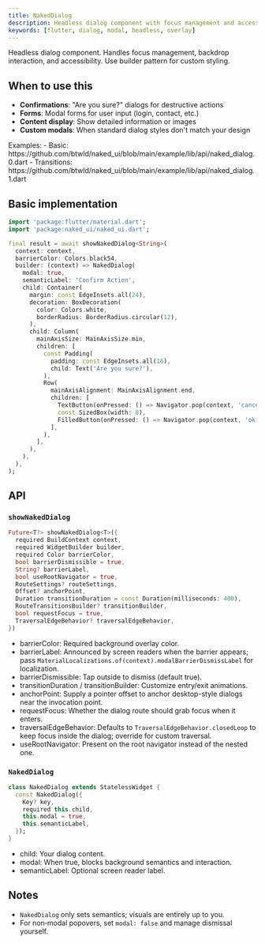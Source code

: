 ```yaml
---
title: NakedDialog
description: Headless dialog component with focus management and accessibility
keywords: [flutter, dialog, modal, headless, overlay]
---
```


Headless dialog component. Handles focus management, backdrop interaction, and accessibility. Use builder pattern for custom styling.

## When to use this

- **Confirmations**: "Are you sure?" dialogs for destructive actions
- **Forms**: Modal forms for user input (login, contact, etc.)
- **Content display**: Show detailed information or images
- **Custom modals**: When standard dialog styles don't match your design

<Info>
  Examples: 
  - Basic: https://github.com/btwld/naked_ui/blob/main/example/lib/api/naked_dialog.0.dart
  - Transitions: https://github.com/btwld/naked_ui/blob/main/example/lib/api/naked_dialog.1.dart
</Info>

## Basic implementation

```dart
import 'package:flutter/material.dart';
import 'package:naked_ui/naked_ui.dart';

final result = await showNakedDialog<String>(
  context: context,
  barrierColor: Colors.black54,
  builder: (context) => NakedDialog(
    modal: true,
    semanticLabel: 'Confirm Action',
    child: Container(
      margin: const EdgeInsets.all(24),
      decoration: BoxDecoration(
        color: Colors.white,
        borderRadius: BorderRadius.circular(12),
      ),
      child: Column(
        mainAxisSize: MainAxisSize.min,
        children: [
          const Padding(
            padding: const EdgeInsets.all(16),
            child: Text('Are you sure?'),
          ),
          Row(
            mainAxisAlignment: MainAxisAlignment.end,
            children: [
              TextButton(onPressed: () => Navigator.pop(context, 'cancel'), child: const Text('Cancel')),
              const SizedBox(width: 8),
              FilledButton(onPressed: () => Navigator.pop(context, 'ok'), child: const Text('OK')),
            ],
          ),
        ],
      ),
    ),
  ),
);
```

## API

### `showNakedDialog`

```dart
Future<T?> showNakedDialog<T>({
  required BuildContext context,
  required WidgetBuilder builder,
  required Color barrierColor,
  bool barrierDismissible = true,
  String? barrierLabel,
  bool useRootNavigator = true,
  RouteSettings? routeSettings,
  Offset? anchorPoint,
  Duration transitionDuration = const Duration(milliseconds: 400),
  RouteTransitionsBuilder? transitionBuilder,
  bool requestFocus = true,
  TraversalEdgeBehavior? traversalEdgeBehavior,
})
```

- barrierColor: Required background overlay color.
- barrierLabel: Announced by screen readers when the barrier appears; pass `MaterialLocalizations.of(context).modalBarrierDismissLabel` for localization.
- barrierDismissible: Tap outside to dismiss (default true).
- transitionDuration / transitionBuilder: Customize entry/exit animations.
- anchorPoint: Supply a pointer offset to anchor desktop-style dialogs near the invocation point.
- requestFocus: Whether the dialog route should grab focus when it enters.
- traversalEdgeBehavior: Defaults to `TraversalEdgeBehavior.closedLoop` to keep focus inside the dialog; override for custom traversal.
- useRootNavigator: Present on the root navigator instead of the nested one.

### `NakedDialog`

```dart
class NakedDialog extends StatelessWidget {
  const NakedDialog({
    Key? key,
    required this.child,
    this.modal = true,
    this.semanticLabel,
  });
}
```

- child: Your dialog content.
- modal: When true, blocks background semantics and interaction.
- semanticLabel: Optional screen reader label.

## Notes

- `NakedDialog` only sets semantics; visuals are entirely up to you.
- For non‑modal popovers, set `modal: false` and manage dismissal yourself.
